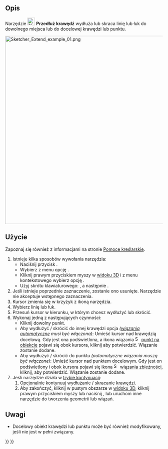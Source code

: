 <languages/>

{{Docnav/pl
|[[Sketcher_Split/pl|Podziel krawędź]]
|[[Sketcher_Projection/pl|Rzutowanie]]
|[[Sketcher_Workbench/pl|środowisko pracy szkicownik]]
|IconL=Sketcher_Split.svg
|IconR=Sketcher_Projection.svg
|IconC=Workbench_Sketcher.svg
}}

{{GuiCommand/pl
|Name=Sketcher Extend
|Name/pl=Szkicownik: Przedłuż krawędź
|MenuLocation=Szkic → Narzędzia szkicownika → Przedłuż krawędź
|Workbenches=[[Sketcher_Workbench/pl|Szkicownik]]
|Shortcut={{KEY|G}} {{KEY|Q}}
|Version=0.17
|SeeAlso=[[Sketcher_Trimming/pl|Przytnij krawędź]]
}}

<span id="Description"></span>
==Opis==

Narzędzie [[Image:Sketcher_Extend.svg|24px]] '''Przedłuż krawędź''' wydłuża lub skraca linię lub łuk do dowolnego miejsca lub do docelowej krawędzi lub punktu.

[[File:Sketcher Extend example 01.png|none|600px]]
{{Caption|Rysunek z lewej '''(1)''', dwa elementy szkicu przed operacją,<br>w środku '''(2)''', linia jest przedłużana do łuku,<br>z prawej '''(3)''', efekt końcowy.}}

<span id="Usage"></span>
==Użycie==

Zapoznaj się również z informacjami na stronie [[Sketcher_Workbench/pl#Pomoce_kreślarskie|Pomoce kreślarskie]].

# Istnieje kilka sposobów wywołania narzędzia:
#* Naciśnij przycisk {{Button|[[Image:Sketcher_Extend.svg|16px]] '''Przedłuż krawędź'''}}.
#* Wybierz z menu opcję {{MenuCommand|Szkic → Narzędzia szkicownika → [[Image:Sketcher_Extend.svg|16px]] Przedłuż krawędź}}.
#* Kliknij prawym przyciskiem myszy w [[3D_view/pl|widoku 3D]] i z menu kontekstowego wybierz opcję {{MenuCommand|[[Image:Sketcher_Extend.svg|16px]] Przedłuż krawędź}}.
#* Użyj skrótu klawiaturowego: {{KEY|G}}, a następnie {{KEY|Q}}.
# Jeśli istnieje poprzednie zaznaczenie, zostanie ono usunięte. Narzędzie nie akceptuje wstępnego zaznaczenia.
# Kursor zmienia się w krzyżyk z ikoną narzędzia.
# Wybierz linię lub łuk.
# Przesuń kursor w kierunku, w którym chcesz wydłużyć lub skrócić.
# Wykonaj jedną z następujących czynności:
#* Kliknij dowolny punkt.
#* Aby wydłużyć / skrócić do innej krawędzi opcja ''([[Sketcher_Workbench/pl#Wiązania_automatyczne|wiązania automatyczne]] musi być włączona)'': Umieść kursor nad krawędzią docelową. Gdy jest ona podświetlona, a ikona wiązania [[Image:Sketcher_ConstrainPointOnObject.svg|16px]] [[Sketcher_ConstrainPointOnObject/pl|punkt na obiekcie]] pojawi się obok kursora, kliknij aby potwierdzić. Wiązanie zostanie dodane.
#* Aby wydłużyć / skrócić do punktu ''(automatyczne wiązania muszą być włączone)'': Umieść kursor nad punktem docelowym. Gdy jest on podświetlony i obok kursora pojawi się ikona [[File:Sketcher_ConstrainCoincident.svg|16px]] [[Sketcher_ConstrainCoincident/pl|wiązania zbieżności]], kliknij, aby potwierdzić. Wiązanie zostanie dodane.
# Jeśli narzędzie działa w [[Sketcher_Workbench/pl#Tryby_kontynuacji|trybie kontynuacji]]:
## Opcjonalnie kontynuuj wydłużanie / skracanie krawędzi.
## Aby zakończyć, kliknij w pustym obszarze w [[3D_view/pl|widoku 3D]], kliknij prawym przyciskiem myszy lub naciśnij {{KEY|Esc}}, lub uruchom inne narzędzie do tworzenia geometrii lub wiązań.

<span id="Notes"></span>
==Uwagi==

* Docelowy obiekt krawędzi lub punktu może być również modyfikowany, jeśli nie jest w pełni związany.


{{Docnav/pl
|[[Sketcher_Split/pl|Podziel krawędź]]
|[[Sketcher_Projection/pl|Rzutowanie]]
|[[Sketcher_Workbench/pl|środowisko pracy szkicownik]]
|IconL=Sketcher_Split.svg
|IconR=Sketcher_Projection.svg
|IconC=Workbench_Sketcher.svg
}}

{{Sketcher_Tools_navi{{#translation:}}}}
{{Userdocnavi{{#translation:}}}}